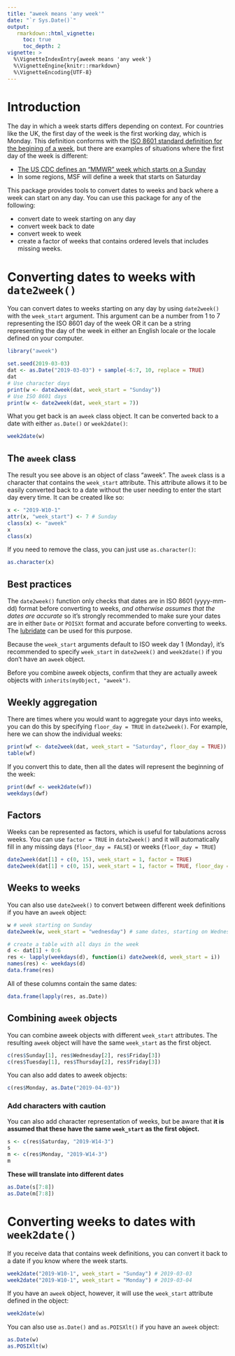 ```yaml
---
title: "aweek means 'any week'"
date: "`r Sys.Date()`"
output:
   rmarkdown::html_vignette:
     toc: true
     toc_depth: 2
vignette: >
  %\VignetteIndexEntry{aweek means 'any week'}
  %\VignetteEngine{knitr::rmarkdown}
  %\VignetteEncoding{UTF-8}
---
```


Introduction
============

The day in which a week starts differs depending on context. For countries like
the UK, the first day of the week is the first working day, which is Monday.
This definition conforms with the [ISO 8601 standard definition for the
begining of a week](http://en.wikipedia.org/wiki/ISO_week_date), but there are
examples of situations where the first day of the week is different:

 - [The US CDC defines an "MMWR" week which starts on a Sunday](https://wwwn.cdc.gov/nndss/document/MMWR_Week_overview.pdf)
 - In some regions, MSF will define a week that starts on Saturday

This package provides tools to convert dates to weeks and back where a week can
start on any day. You can use this package for any of the following:

 - convert date to week starting on any day
 - convert week back to date
 - convert week to week
 - create a factor of weeks that contains ordered levels that includes missing
   weeks. 

Converting dates to weeks with `date2week()`
==========================================

You can convert dates to weeks starting on any day by using `date2week()` with
the `week_start` argument. This argument can be a number from 1 to 7 representing
the ISO 8601 day of the week OR it can be a string representing the day of the
week in either an English locale or the locale defined on your computer.

```r
library("aweek")

set.seed(2019-03-03)
dat <- as.Date("2019-03-03") + sample(-6:7, 10, replace = TRUE)
dat
# Use character days
print(w <- date2week(dat, week_start = "Sunday"))
# Use ISO 8601 days
print(w <- date2week(dat, week_start = 7))
```

What you get back is an `aweek` class object. It can be converted back to a date
with either `as.Date()` or `week2date()`:

```r
week2date(w)
```

The `aweek` class 
---------------

The result you see above is an object of class "aweek". The `aweek` class is a
character that contains the `week_start` attribute. This attribute allows it to
be easily converted back to a date without the user needing to enter the start
day every time. It can be created like so: 

```r
x <- "2019-W10-1"
attr(x, "week_start") <- 7 # Sunday 
class(x) <- "aweek"
x
class(x)
```

If you need to remove the class, you can just use `as.character()`:

```r
as.character(x)
```

Best practices
--------------

The `date2week()` function only checks that dates are in ISO 8601 (yyyy-mm-dd)
format before converting to weeks, *and otherwise assumes that the dates are
accurate* so it's strongly recommended to make sure your dates are in either
`Date` or `POISXt` format and accurate before converting to weeks. The 
[lubridate](https://cran.r-project.org/package=lubridate) can be used for this
purpose.

Because the `week_start` arguments default to ISO week day 1 (Monday), it's
recommended to specify `week_start` in `date2week()` and `week2date()` if you
don't have an `aweek` object.

Before you combine aweek objects, confirm that they are actually aweek objects
with `inherits(myObject, "aweek")`. 


Weekly aggregation 
------------------

There are times where you would want to aggregate your days into weeks, you can
do this by specifying `floor_day = TRUE` in `date2week()`. For example, here we
can show the individual weeks:

```r
print(wf <- date2week(dat, week_start = "Saturday", floor_day = TRUE))
table(wf)
```

If you convert this to date, then all the dates will represent the beginning
of the week:

```r
print(dwf <- week2date(wf))
weekdays(dwf)
```

Factors
-------

Weeks can be represented as factors, which is useful for tabulations across
weeks. You can use `factor = TRUE` in `date2week()` and it will automatically
fill in any missing days (`floor_day = FALSE`) or weeks (`floor_day = TRUE`)

```r
date2week(dat[1] + c(0, 15), week_start = 1, factor = TRUE)
date2week(dat[1] + c(0, 15), week_start = 1, factor = TRUE, floor_day = TRUE)
```


Weeks to weeks
--------------

You can also use `date2week()` to convert between different week definitions if
you have an `aweek` object:


```r
w # week starting on Sunday
date2week(w, week_start = "wednesday") # same dates, starting on Wednesday
```

```r
# create a table with all days in the week
d <- dat[1] + 0:6
res <- lapply(weekdays(d), function(i) date2week(d, week_start = i))
names(res) <- weekdays(d)
data.frame(res)
```

All of these columns contain the same dates:

```r
data.frame(lapply(res, as.Date))
```


Combining `aweek` objects
-----------------------

You can combine aweek objects with different `week_start` attributes. The 
resulting `aweek` object will have the same `week_start` as the first object.

```r
c(res$Sunday[1], res$Wednesday[2], res$Friday[3])
c(res$Tuesday[1], res$Thursday[2], res$Friday[3])
```

You can also add dates to aweek objects:

```r
c(res$Monday, as.Date("2019-04-03"))
```

### Add characters with caution

You can also add character representation of weeks, but be aware that **it is
assumed that these have the same `week_start` as the first object.**

```r
s <- c(res$Saturday, "2019-W14-3")
s
m <- c(res$Monday, "2019-W14-3")
m
```

**These will translate into different dates**

```r
as.Date(s[7:8])
as.Date(m[7:8])
```


Converting weeks to dates with `week2date()`
==========================================

If you receive data that contains week definitions, you can convert it back to 
a date if you know where the week starts.

```r
week2date("2019-W10-1", week_start = "Sunday") # 2019-03-03
week2date("2019-W10-1", week_start = "Monday") # 2019-03-04
```

If you have an `aweek` object, however, it will use the `week_start` attribute
defined in the object:

```r
week2date(w)
```


You can also use `as.Date()` and `as.POISXlt()` if you have an `aweek` object:

```r
as.Date(w)
as.POSIXlt(w)
```

